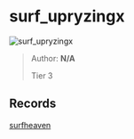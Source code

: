 
# surf_upryzingx

![surf_upryzingx](https://raw.githubusercontent.com/Sayt123/SurfMapPics/Maps-and-bonuses/csgo/surf_upryzingx.jpg)

> Author: **N/A**
>
> Tier 3

## Records

[surfheaven](https://surfheaven.eu/map/surf_upryzingx)
